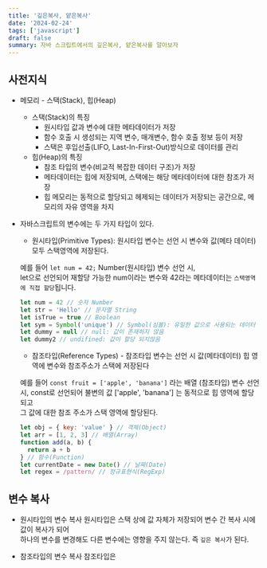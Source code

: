 ```yaml
---
title: '깊은복사, 얕은복사'
date: '2024-02-24'
tags: ['javascript']
draft: false
summary: 자바 스크립트에서의 깊은복사, 얕은복사를 알아보자
---
```


<TOCInline toc={props.toc} toHeading={4} />

## 사전지식

- 메모리 - 스택(Stack), 힙(Heap)

  - 스택(Stack)의 특징
    - 원시타입 값과 변수에 대한 메타데이터가 저장
    - 함수 호출 시 생성되는 지역 변수, 매개변수, 함수 호출 정보 등이 저장
    - 스택은 후입선출(LIFO, Last-In-First-Out)방식으로 데이터를 관리
  - 힙(Heap)의 특징
    - 참조 타입의 변수(비교적 복잡한 데이터 구조)가 저장
    - 메타데이터는 힙에 저장되며, 스택에는 해당 메타데이터에 대한 참조가 저장
    - 힙 메모리는 동적으로 할당되고 헤제되는 데이터가 저장되는 공간으로, 메모리의 자유 영역을 차지

- 자바스크립트의 변수에는 두 가지 타입이 있다.

  - 원시타입(Primitive Types): 원시타입 변수는 선언 시 변수와 값(메타 데이터) 모두 스택영역에 저장된다.

  예를 들어 `let num = 42;` Number(원시타입) 변수 선언 시,  
  let으로 선언되어 재할당 가능한 num이라는 변수와 42라는 메타데이터는 `스택영역에 직접 할당`됩니다.

  ```javascript
  let num = 42 // 숫자 Number
  let str = 'Hello' // 문자열 String
  let isTrue = true // Boolean
  let sym = Symbol('unique') // Symbol(심볼): 유일한 값으로 사용되는 데이터 타입, 주로 객체의 프로퍼티 키로 사용
  let dummy = null // null: 값이 존재하지 않음
  let dummy2 // undifined: 값이 할당 되지않음
  ```

  - 참조타입(Reference Types) - 참조타입 변수는 선언 시 값(메타데이터) 힙 영역에 변수와 참조주소가 스택에 저장된다

  예를 들어 `const fruit = ['apple', 'banana']` 라는 배열 (참조타입) 변수 선언 시,
  const로 선언되어 불변의 값 ['apple', 'banana'] 는 동적으로 힙 영역에 할당되고  
  그 값에 대한 참조 주소가 스택 영역에 할당된다.

  ```javascript
  let obj = { key: 'value' } // 객체(Object)
  let arr = [1, 2, 3] // 배열(Array)
  function add(a, b) {
    return a + b
  } // 함수(Function)
  let currentDate = new Date() // 날짜(Date)
  let regex = /pattern/ // 정규표현식(RegExp)
  ```

## 변수 복사

- 원시타입의 변수 복사
  원시타입은 스택 상에 값 자체가 저장되어 변수 간 복사 시에 값이 복사가 되어  
  하나의 변수를 변경해도 다른 변수에는 영향을 주지 않는다. 즉 `깊은 복사`가 된다.

- 참조타입의 변수 복사
  참조타입은
